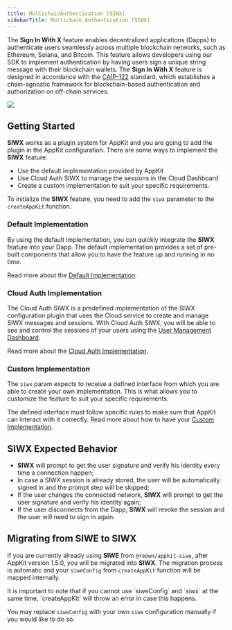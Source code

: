 ```yaml
---
title: MultichainAuthentication (SIWX)
sidebarTitle: Multichain Authentication (SIWX)
---
```


The **Sign In With X** feature enables decentralized applications (Dapps) to authenticate users seamlessly across multiple blockchain networks, such as Ethereum, Solana, and Bitcoin. This feature allows developers using our SDK to implement authentication by having users sign a unique string message with their blockchain wallets. The **Sign In With X** feature is designed in accordance with the [CAIP-122](https://github.com/ChainAgnostic/CAIPs/blob/main/CAIPs/caip-122.md) standard, which establishes a chain-agnostic framework for blockchain-based authentication and authorization on off-chain services.
<Frame>
<img src="/images/assets/siwe-connect.gif" />
</Frame>

<Card title="Try Demo" href="https://appkit-lab.reown.com/library/siwx-default/" horizontal />


## Getting Started

**SIWX** works as a plugin system for AppKit and you are going to add the plugin in the AppKit configuration. There are some ways to implement the **SIWX** feature:

- Use the default implementation provided by AppKit
- Use Cloud Auth SIWX to manage the sessions in the Cloud Dashboard
- Create a custom implementation to suit your specific requirements.

To initialize the **SIWX** feature, you need to add the `siwx` parameter to the `createAppKit` function.

### Default Implementation

By using the default implementation, you can quickly integrate the **SIWX** feature into your Dapp. The default implementation provides a set of pre-built components that allow you to have the feature up and running in no time.

Read more about the [Default Implementation](./siwx-default).

### Cloud Auth Implementation

The Cloud Auth SIWX is a predefined implementation of the SIWX configuration plugin that uses the Cloud service to create and manage SIWX messages and sessions. With Cloud Auth SIWX, you will be able to see and control the sessions of your users using the [User Management Dashboard](/cloud/user-management).

Read more about the [Cloud Auth Implementation](./siwx-cloud-auth).

### Custom Implementation

The `siwx` param expects to receive a defined interface from which you are able to create your own implementation. This is what allows you to customize the feature to suit your specific requirements.

The defined interface must follow specific rules to make sure that AppKit can interact with it correctly. Read more about how to have your [Custom Implementation](./siwx-custom).

## SIWX Expected Behavior

- **SIWX** will prompt to get the user signature and verify his identity every time a connection happen;
- In case a SIWX session is already stored, the user will be automatically signed in and the prompt step will be skipped;
- If the user changes the connected network, **SIWX** will prompt to get the user signature and verify his identity again;
- If the user disconnects from the Dapp, **SIWX** will revoke the session and the user will need to sign in again.

## Migrating from SIWE to SIWX

If you are currently already using **SIWE** from `@reown/appkit-siwe`, after AppKit version 1.5.0, you will be migrated into **SIWX**. The migration process is automatic and your `siweConfig` from `createAppKit` function will be mapped internally.

<Warning>
It is important to note that if you cannot use `siweConfig` and `siwx` at the same time, `createAppKit` will throw an error in case this happens.

You may replace `siweConfig` with your own `siwx` configuration manually if you would like to do so.
</Warning>


